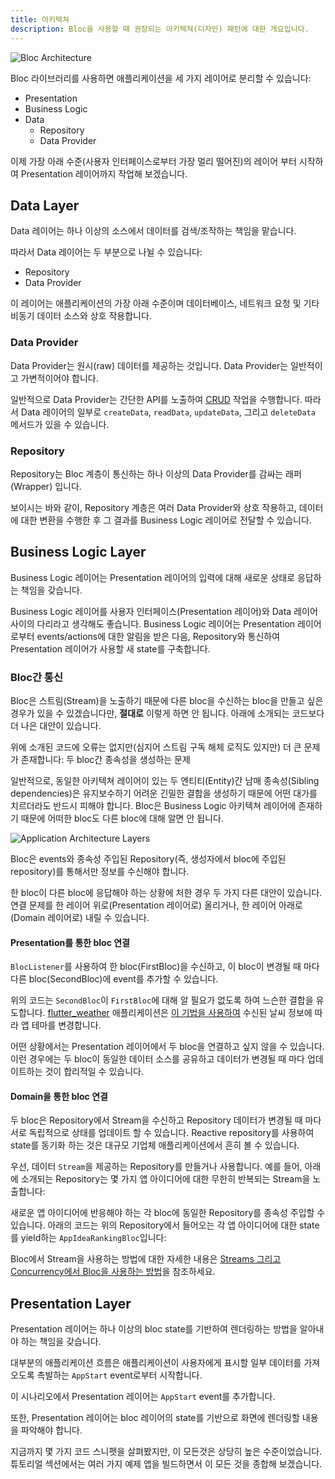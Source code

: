 ```yaml
---
title: 아키텍쳐
description: Bloc을 사용할 때 권장되는 아키텍쳐(디자인) 패턴에 대한 개요입니다.
---
```



![Bloc Architecture](~/assets/concepts/bloc_architecture_full.png)

Bloc 라이브러리를 사용하면 애플리케이션을 세 가지 레이어로 분리할 수 있습니다:

- Presentation
- Business Logic
- Data
  - Repository
  - Data Provider

이제 가장 아래 수준(사용자 인터페이스로부터 가장 멀리 떨어진)의 레이어 부터 시작하여 Presentation 레이어까지 작업해 보겠습니다.

## Data Layer

Data 레이어는 하나 이상의 소스에서 데이터를 검색/조작하는 책임을 맡습니다.

따라서 Data 레이어는 두 부분으로 나뉠 수 있습니다:

- Repository
- Data Provider

이 레이어는 애플리케이션의 가장 아래 수준이며 데이터베이스, 네트워크 요청 및 기타 비동기 데이터 소스와 상호 작용합니다.

### Data Provider

Data Provider는 원시(raw) 데이터를 제공하는 것입니다. Data Provider는 일반적이고 가변적이어야 합니다.

일반적으로 Data Provider는 간단한 API를 노출하여 [CRUD](https://en.wikipedia.org/wiki/Create,_read,_update_and_delete) 작업을 수행합니다.
따라서 Data 레이어의 일부로 `createData`, `readData`, `updateData`, 그리고 `deleteData` 메서드가 있을 수 있습니다.

<DataProviderSnippet />

### Repository

Repository는 Bloc 계층이 통신하는 하나 이상의 Data Provider를 감싸는 래퍼(Wrapper) 입니다.

<RepositorySnippet />

보이시는 바와 같이, Repository 계층은 여러 Data Provider와 상호 작용하고, 데이터에 대한 변환을 수행한 후 그 결과를 Business Logic 레이어로 전달할 수 있습니다.

## Business Logic Layer

Business Logic 레이어는 Presentation 레이어의 입력에 대해 새로운 상태로 응답하는 책임을 갖습니다.

Business Logic 레이어를 사용자 인터페이스(Presentation 레이어)와 Data 레이어 사이의 다리라고 생각해도 좋습니다. Business Logic 레이어는 Presentation 레이어로부터 events/actions에 대한 알림을 받은 다음, Repository와 통신하여 Presentation 레이어가 사용할 새 state를 구축합니다.

<BusinessLogicComponentSnippet />

### Bloc간 통신

Bloc은 스트림(Stream)을 노출하기 때문에 다른 bloc을 수신하는 bloc을 만들고 싶은 경우가 있을 수 있겠습니다만, **절대로** 이렇게 하면 안 됩니다. 아래에 소개되는 코드보다 더 나은 대안이 있습니다.

<BlocTightCouplingSnippet />

위에 소개된 코드에 오류는 없지만(심지어 스트림 구독 해체 로직도 있지만) 더 큰 문제가 존재합니다: 두 bloc간 종속성을 생성하는 문제

일반적으로, 동일한 아키텍쳐 레이어이 있는 두 엔티티(Entity)간 남매 종속성(Sibling dependencies)은 유지보수하기 어려운 긴밀한 결합을 생성하기 때문에 어떤 대가를 치르더라도 반드시 피해야 합니다. Bloc은 Business Logic 아키텍쳐 레이어에 존재하기 때문에 어떠한 bloc도 다른 bloc에 대해 알면 안 됩니다.

![Application Architecture Layers](~/assets/architecture/architecture.png)

Bloc은 events와 종속성 주입된 Repository(즉, 생성자에서 bloc에 주입된 repository)를 통해서만 정보를 수신해야 합니다.

한 bloc이 다른 bloc에 응답해야 하는 상황에 처한 경우 두 가지 다른 대안이 있습니다. 연결 문제를 한 레이어 위로(Presentation 레이어로) 올리거나, 한 레이어 아래로(Domain 레이어로) 내릴 수 있습니다.

#### Presentation를 통한 bloc 연결

`BlocListener`를 사용하여 한 bloc(FirstBloc)을 수신하고, 이 bloc이 변경될 때 마다 다른 bloc(SecondBloc)에 event를 추가할 수 있습니다.

<BlocLooseCouplingPresentationSnippet />

위의 코드는 `SecondBloc`이 `FirstBloc`에 대해 알 필요가 없도록 하여 느슨한 결합을 유도합니다. [flutter_weather](/ko/tutorials/flutter-weather) 애플리케이션은 [이 기법을 사용하여](https://github.com/felangel/bloc/blob/b4c8db938ad71a6b60d4a641ec357905095c3965/examples/flutter_weather/lib/weather/view/weather_page.dart#L38-L42) 수신된 날씨 정보에 따라 앱 테마를 변경합니다.

어떤 상황에서는 Presentation 레이어에서 두 bloc을 연결하고 싶지 않을 수 있습니다. 이런 경우에는 두 bloc이 동일한 데이터 소스를 공유하고 데이터가 변경될 때 마다 업데이트하는 것이 합리적일 수 있습니다.

#### Domain을 통한 bloc 연결

두 bloc은 Repository에서 Stream을 수신하고 Repository 데이터가 변경될 때 마다 서로 독립적으로 상태를 업데이트 할 수 있습니다. Reactive repository를 사용하여 state를 동기화 하는 것은 대규모 기업체 애플리케이션에서 흔히 볼 수 있습니다.

우선, 데이터 `Stream`을 제공하는 Repository를 만들거나 사용합니다. 예를 들어, 아래에 소개되는 Repository는 몇 가지 앱 아이디어에 대한 무한히 반복되는 Stream을 노출합니다:

<AppIdeasRepositorySnippet />

새로운 앱 아이디어에 반응해야 하는 각 bloc에 동일한 Repository를 종속성 주입할 수 있습니다. 아래의 코드는 위의 Repository에서 들어오는 각 앱 아이디어에 대한 state를 yield하는 `AppIdeaRankingBloc`입니다:

<AppIdeaRankingBlocSnippet />

Bloc에서 Stream을 사용하는 방법에 대한 자세한 내용은 [Streams 그리고 Concurrency에서 Bloc을 사용하는 방법](https://verygood.ventures/blog/how-to-use-bloc-with-streams-and-concurrency)을 참조하세요.

## Presentation Layer

Presentation 레이어는 하나 이상의 bloc state를 기반하여 렌더링하는 방법을 알아내야 하는 책임을 갖습니다.

대부분의 애플리케이션 흐름은 애플리케이션이 사용자에게 표시할 일부 데이터를 가져오도록 촉발하는 `AppStart` event로부터 시작합니다.

이 시나리오에서 Presentation 레이어는 `AppStart` event를 추가합니다.

또한, Presentation 레이어는 bloc 레이어의 state를 기반으로 화면에 렌더링할 내용을 파악해야 합니다.

<PresentationComponentSnippet />

지금까지 몇 가지 코드 스니펫을 살펴봤지만, 이 모든것은 상당히 높은 수준이었습니다. 튜토리얼 섹션에서는 여러 가지 예제 앱을 빌드하면서 이 모든 것을 종합해 보겠습니다.
